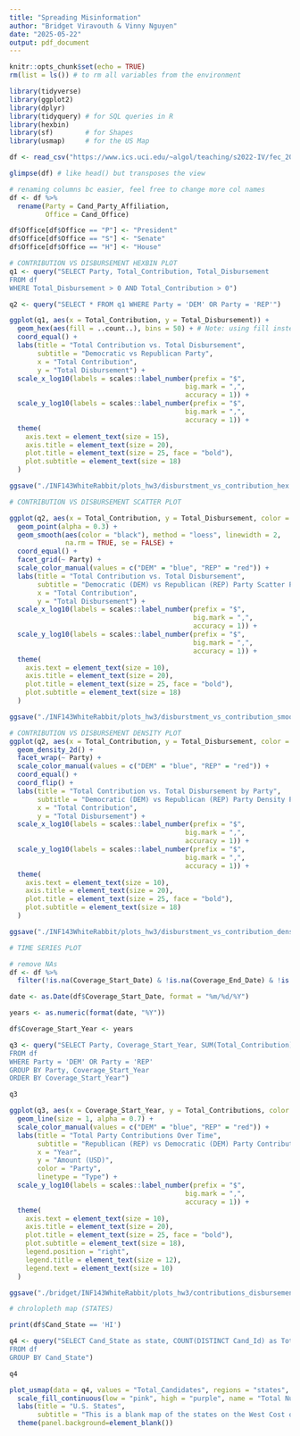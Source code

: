 ```yaml
---
title: "Spreading Misinformation"
author: "Bridget Viravouth & Vinny Nguyen"
date: "2025-05-22"
output: pdf_document
---
```


```r
knitr::opts_chunk$set(echo = TRUE)
rm(list = ls()) # to rm all variables from the environment

library(tidyverse)
library(ggplot2)
library(dplyr)
library(tidyquery) # for SQL queries in R
library(hexbin)
library(sf)        # for Shapes
library(usmap)     # for the US Map
```

```r
df <- read_csv("https://www.ics.uci.edu/~algol/teaching/s2022-IV/fec_2008-2022.csv")

glimpse(df) # like head() but transposes the view

# renaming columns bc easier, feel free to change more col names
df <- df %>%
  rename(Party = Cand_Party_Affiliation,
         Office = Cand_Office)

df$Office[df$Office == "P"] <- "President"
df$Office[df$Office == "S"] <- "Senate"
df$Office[df$Office == "H"] <- "House"
```

```r
# CONTRIBUTION VS DISBURSEMENT HEXBIN PLOT
q1 <- query("SELECT Party, Total_Contribution, Total_Disbursement
FROM df
WHERE Total_Disbursement > 0 AND Total_Contribution > 0")

q2 <- query("SELECT * FROM q1 WHERE Party = 'DEM' OR Party = 'REP'")

ggplot(q1, aes(x = Total_Contribution, y = Total_Disbursement)) +
  geom_hex(aes(fill = ..count..), bins = 50) + # Note: using fill instead of colour for hex bins
  coord_equal() +
  labs(title = "Total Contribution vs. Total Disbursement",
       subtitle = "Democratic vs Republican Party",
       x = "Total Contribution",
       y = "Total Disbursement") +
  scale_x_log10(labels = scales::label_number(prefix = "$",
                                            big.mark = ",",
                                            accuracy = 1)) +
  scale_y_log10(labels = scales::label_number(prefix = "$",
                                            big.mark = ",",
                                            accuracy = 1)) +
  theme(
    axis.text = element_text(size = 15),
    axis.title = element_text(size = 20),
    plot.title = element_text(size = 25, face = "bold"),
    plot.subtitle = element_text(size = 18)
  )

ggsave("./INF143WhiteRabbit/plots_hw3/disburstment_vs_contribution_hex.png", width = 10, height = 6, dpi = 300)
```

```r
# CONTRIBUTION VS DISBURSEMENT SCATTER PLOT

ggplot(q2, aes(x = Total_Contribution, y = Total_Disbursement, color = Party)) +
  geom_point(alpha = 0.3) +
  geom_smooth(aes(color = "black"), method = "loess", linewidth = 2,
              na.rm = TRUE, se = FALSE) +
  coord_equal() +
  facet_grid(~ Party) +
  scale_color_manual(values = c("DEM" = "blue", "REP" = "red")) +
  labs(title = "Total Contribution vs. Total Disbursement",
       subtitle = "Democratic (DEM) vs Republican (REP) Party Scatter Plot",
       x = "Total Contribution",
       y = "Total Disbursement") +
  scale_x_log10(labels = scales::label_number(prefix = "$",
                                              big.mark = ",",
                                              accuracy = 1)) +
  scale_y_log10(labels = scales::label_number(prefix = "$",
                                              big.mark = ",",
                                              accuracy = 1)) +
  theme(
    axis.text = element_text(size = 10),
    axis.title = element_text(size = 20),
    plot.title = element_text(size = 25, face = "bold"),
    plot.subtitle = element_text(size = 18)
  )

ggsave("./INF143WhiteRabbit/plots_hw3/disburstment_vs_contribution_smooth_scatter.png", width = 10, height = 6, dpi = 300)
```

```r
# CONTRIBUTION VS DISBURSEMENT DENSITY PLOT
ggplot(q2, aes(x = Total_Contribution, y = Total_Disbursement, color = Party)) +
  geom_density_2d() +
  facet_wrap(~ Party) +
  scale_color_manual(values = c("DEM" = "blue", "REP" = "red")) +
  coord_equal() +
  coord_flip() +
  labs(title = "Total Contribution vs. Total Disbursement by Party",
       subtitle = "Democratic (DEM) vs Republican (REP) Party Density Plot",
       x = "Total Contribution",
       y = "Total Disbursement") +
  scale_x_log10(labels = scales::label_number(prefix = "$",
                                            big.mark = ",",
                                            accuracy = 1)) +
  scale_y_log10(labels = scales::label_number(prefix = "$",
                                            big.mark = ",",
                                            accuracy = 1)) +
  theme(
    axis.text = element_text(size = 10),
    axis.title = element_text(size = 20),
    plot.title = element_text(size = 25, face = "bold"),
    plot.subtitle = element_text(size = 18)
  )

ggsave("./INF143WhiteRabbit/plots_hw3/disburstment_vs_contribution_density.png", width = 10, height = 6, dpi = 300)
```

```r
# TIME SERIES PLOT

# remove NAs 
df <- df %>%
  filter(!is.na(Coverage_Start_Date) & !is.na(Coverage_End_Date) & !is.na(Coverage_Start_Date) & !is.na(Cand_Id) & !is.na(Cand_State) & Total_Contribution > 0 & Total_Contribution > 0)

date <- as.Date(df$Coverage_Start_Date, format = "%m/%d/%Y")

years <- as.numeric(format(date, "%Y"))

df$Coverage_Start_Year <- years

q3 <- query("SELECT Party, Coverage_Start_Year, SUM(Total_Contribution) as Total_Contributions, SUM(Total_Disbursement) as Total_Disbursements
FROM df
WHERE Party = 'DEM' OR Party = 'REP'
GROUP BY Party, Coverage_Start_Year
ORDER BY Coverage_Start_Year")

q3

ggplot(q3, aes(x = Coverage_Start_Year, y = Total_Contributions, color = Party)) + 
  geom_line(size = 1, alpha = 0.7) + 
  scale_color_manual(values = c("DEM" = "blue", "REP" = "red")) +
  labs(title = "Total Party Contributions Over Time",
       subtitle = "Republican (REP) vs Democratic (DEM) Party Contributions",
       x = "Year",
       y = "Amount (USD)",
       color = "Party",
       linetype = "Type") +
  scale_y_log10(labels = scales::label_number(prefix = "$",
                                            big.mark = ",",
                                            accuracy = 1)) +
  theme(
    axis.text = element_text(size = 10),
    axis.title = element_text(size = 20),
    plot.title = element_text(size = 25, face = "bold"),
    plot.subtitle = element_text(size = 18),
    legend.position = "right",
    legend.title = element_text(size = 12),
    legend.text = element_text(size = 10)
  )

ggsave("./bridget/INF143WhiteRabbit/plots_hw3/contributions_disbursements_time_series.png")
```

```r
# chrolopleth map (STATES)

print(df$Cand_State == 'HI')

q4 <- query("SELECT Cand_State as state, COUNT(DISTINCT Cand_Id) as Total_Candidates
FROM df
GROUP BY Cand_State")

q4

plot_usmap(data = q4, values = "Total_Candidates", regions = "states", include = c("CA", "OR", "WA", "NV", "AK", "HI", "AZ", "UT", "ID")) + 
  scale_fill_continuous(low = "pink", high = "purple", name = "Total Number of Candidates", label = scales::comma) + 
  labs(title = "U.S. States",
       subtitle = "This is a blank map of the states on the West Cost of the United States.") + 
  theme(panel.background=element_blank())

```
